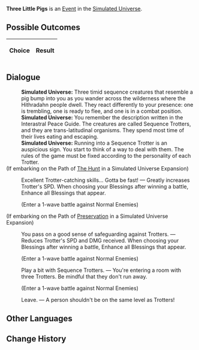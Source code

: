 {{Simulated Universe Event Infobox
|title        = Three Little Pigs
|image        = Random Event ThreePig.png
|type         =
|appearsIn    = [[Simulated Universe]]
|appearsIn2   = [[Simulated Universe: Swarm Disaster]]
|appearsIn3   = 
|requirements =
|prev         = 
|next         = 
|indexRewards =
|characters   =
}}
'''Three Little Pigs''' is an [[Simulated Universe/Events|Event]] in the [[Simulated Universe]].

==Possible Outcomes==
{| class="article-table"
!Choice
!Result

|}

<!--
==Gameplay Notes==

-->
==Dialogue==
{{Dialogue Start}}
:'''Simulated Universe:''' Three timid sequence creatures that resemble a pig bump into you as you wander across the wilderness where the Hithradahn people dwell. They react differently to your presence: one is trembling, one is ready to flee, and one is in a combat position.
:'''Simulated Universe:''' You remember the description written in the Interastral Peace Guide. The creatures are called Sequence Trotters, and they are trans-latitudinal organisms. They spend most time of their lives eating and escaping.
:'''Simulated Universe:''' Running into a Sequence Trotter is an auspicious sign. You start to think of a way to deal with them. The rules of the game must be fixed according to the personality of each Trotter.
;(If embarking on the Path of [[Simulated Universe/Paths#The Hunt|The Hunt]] in a Simulated Universe Expansion)
:{{Icon/Dark|Path The Hunt Small.png|20}} Excellent Trotter-catching skills... Gotta be fast! &mdash; Greatly increases Trotter's SPD. When choosing your Blessings after winning a battle, Enhance all Blessings that appear.
:;(Enter a 1-wave battle against Normal Enemies)
;(If embarking on the Path of [[Simulated Universe/Paths#Preservation|Preservation]] in a Simulated Universe Expansion)
:{{Icon/Dark|Path Preservation Small.png|20}} You pass on a good sense of safeguarding against Trotters. &mdash; Reduces Trotter's SPD and DMG received. When choosing your Blessings after winning a battle, Enhance all Blessings that appear.
:;(Enter a 1-wave battle against Normal Enemies)
:{{DIcon|Star}} Play a bit with Sequence Trotters. &mdash; You're entering a room with three Trotters. Be mindful that they don't run away.
:;(Enter a 1-wave battle against Normal Enemies)
:{{DIcon|Star}} Leave. &mdash; A person shouldn't be on the same level as Trotters!
{{Dialogue End}}

==Other Languages==
{{Other Languages
|zhs   = 三只小猪
|zht   = 三隻小豬
|ja    = 三匹の子豚
|ko    = 아기 돼지 3형제
|es    = Los tres cerditos
|fr    = Trois petits cochons
|ru    = Три поросёнка
|th    = ลูกหมูสามตัว
|vi    = Ba Chú Heo Con
|de    = Drei kleine Schweinchen
|id    = Tiga Babi Kecil
|pt    = Os Três Porquinhos
}}

==Change History==
{{Change History|1.0}}
